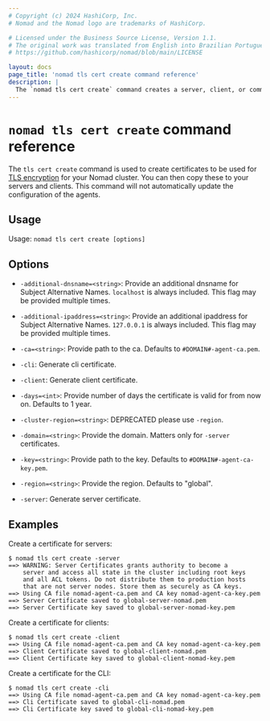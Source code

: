 ```yaml
---
# Copyright (c) 2024 HashiCorp, Inc.
# Nomad and the Nomad logo are trademarks of HashiCorp.

# Licensed under the Business Source License, Version 1.1.
# The original work was translated from English into Brazilian Portuguese.
# https://github.com/hashicorp/nomad/blob/main/LICENSE

layout: docs
page_title: 'nomad tls cert create command reference'
description: |
  The `nomad tls cert create` command creates a server, client, or command-line interface (CLI) certificate for Transport Layer Security (TLS) configuration in your Nomad cluster.
---
```


# `nomad tls cert create` command reference

The `tls cert create` command is used to create certificates to be used for
[TLS encryption][] for your Nomad cluster. You can then copy these to your
servers and clients. This command will not automatically update the
configuration of the agents.

## Usage

Usage: `nomad tls cert create [options]`

## Options

- `-additional-dnsname=<string>`: Provide an additional dnsname for Subject
  Alternative Names. `localhost` is always included. This flag may be provided
  multiple times.

- `-additional-ipaddress=<string>`: Provide an additional ipaddress for Subject
  Alternative Names. `127.0.0.1` is always included. This flag may be provided
  multiple times.

- `-ca=<string>`: Provide path to the ca. Defaults to `#DOMAIN#-agent-ca.pem`.

- `-cli`: Generate cli certificate.

- `-client`: Generate client certificate.

- `-days=<int>`: Provide number of days the certificate is valid for from now
  on. Defaults to 1 year.

- `-cluster-region=<string>`: DEPRECATED please use `-region`.

- `-domain=<string>`: Provide the domain. Matters only for `-server`
  certificates.

- `-key=<string>`: Provide path to the key. Defaults to
  `#DOMAIN#-agent-ca-key.pem`.

- `-region=<string>`: Provide the region. Defaults to "global".

- `-server`: Generate server certificate.

## Examples

Create a certificate for servers:

```shell-session
$ nomad tls cert create -server
==> WARNING: Server Certificates grants authority to become a
    server and access all state in the cluster including root keys
    and all ACL tokens. Do not distribute them to production hosts
    that are not server nodes. Store them as securely as CA keys.
==> Using CA file nomad-agent-ca.pem and CA key nomad-agent-ca-key.pem
==> Server Certificate saved to global-server-nomad.pem
==> Server Certificate key saved to global-server-nomad-key.pem
```

Create a certificate for clients:

```shell-session
$ nomad tls cert create -client
==> Using CA file nomad-agent-ca.pem and CA key nomad-agent-ca-key.pem
==> Client Certificate saved to global-client-nomad.pem
==> Client Certificate key saved to global-client-nomad-key.pem
```

Create a certificate for the CLI:

```shell-session
$ nomad tls cert create -cli
==> Using CA file nomad-agent-ca.pem and CA key nomad-agent-ca-key.pem
==> Cli Certificate saved to global-cli-nomad.pem
==> Cli Certificate key saved to global-cli-nomad-key.pem
```

[TLS encryption]: /nomad/tutorials/transport-security/security-enable-tls
